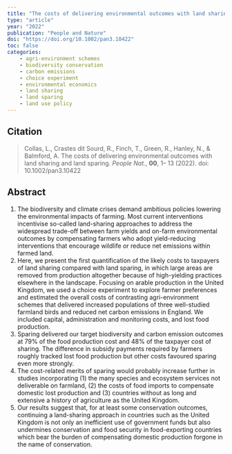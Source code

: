 ```yaml
---
title: "The costs of delivering environmental outcomes with land sharing and land sparing"
type: "article"
year: "2022"
publication: "People and Nature"
doi: "https://doi.org/10.1002/pan3.10422"
toc: false
categories: 
    - agri-environment schemes
    - biodiversity conservation
    - carbon emissions
    - choice experiment
    - environmental economics
    - land sharing
    - land sparing
    - land use policy
---
```


## Citation

> Collas, L., Crastes dit Sourd, R., Finch, T., Green, R., Hanley, N., & Balmford, A. The costs of delivering environmental outcomes with land sharing and land sparing. *People Nat.*, **00**, 1– 13 (2022). doi: 10.1002/pan3.10422

## Abstract


1. The biodiversity and climate crises demand ambitious policies lowering the environmental impacts of farming. Most current interventions incentivise so-called land-sharing approaches to address the widespread trade-off between farm yields and on-farm environmental outcomes by compensating farmers who adopt yield-reducing interventions that encourage wildlife or reduce net emissions within farmed land.
2. Here, we present the first quantification of the likely costs to taxpayers of land sharing compared with land sparing, in which large areas are removed from production altogether because of high-yielding practices elsewhere in the landscape. Focusing on arable production in the United Kingdom, we used a choice experiment to explore farmer preferences and estimated the overall costs of contrasting agri-environment schemes that delivered increased populations of three well-studied farmland birds and reduced net carbon emissions in England. We included capital, administration and monitoring costs, and lost food production.
3. Sparing delivered our target biodiversity and carbon emission outcomes at 79% of the food production cost and 48% of the taxpayer cost of sharing. The difference in subsidy payments required by farmers roughly tracked lost food production but other costs favoured sparing even more strongly.
4. The cost-related merits of sparing would probably increase further in studies incorporating (1) the many species and ecosystem services not deliverable on farmland, (2) the costs of food imports to compensate domestic lost production and (3) countries without as long and extensive a history of agriculture as the United Kingdom.
5. Our results suggest that, for at least some conservation outcomes, continuing a land-sharing approach in countries such as the United Kingdom is not only an inefficient use of government funds but also undermines conservation and food security in food-exporting countries which bear the burden of compensating domestic production forgone in the name of conservation.
